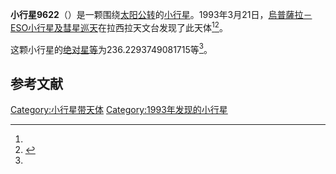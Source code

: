 {{Infobox planet
| bgcolour = #FFFFC0
| name = 9622 Terryjones
| symbol = 
| image = 
| caption = 
| discovery = yes
| discovery_ref = 
| discoverer = [[烏普薩拉－ESO小行星及彗星巡天|烏普薩拉－ESO小行星及彗星巡天]]
| discovery_site = [[拉西拉天文台|拉西拉天文台]] 
| discovered = 1993年3月21日
| designations = yes
| mp_name = 
| named_after = 
| alt_names = 1993 FV26/ 1971 VD / 1991 RM41
| mp_category = [[主带小行星|主带小行星]]
| orbit_ref = <ref name="a">[http://ssd.jpl.nasa.gov/sbdb.cgi?sstr=9622 9622 Terryjones] {{Wayback|url=http://ssd.jpl.nasa.gov/sbdb.cgi?sstr=9622 |date=20201124040115 }}，小行星數據庫瀏覽器（JPL Small-Body Database Browser）－[[美国国家航空航天局|美国国家航空航天局]]喷气推进实验室</ref>
| epoch = 2456400.5 (2013年4月18日更新)
| aphelion = {{convert|2.690267620056219|AU|km|3|abbr=on|lk=out}}
| perihelion = {{convert|1.818864157904218|AU|km|3|abbr=on}}
| semimajor = {{convert|2.254565888980219|AU|km|3|abbr=on}}
| eccentricity = 0.193253048
| period = 1236.49631 [[日|日]]<br />3.39[[儒略年|儒略年]]
| avg_speed = 
| inclination = 5.802745755125148
| asc_node = 215.8923627731027
| mean_anomaly = 
| arg_peri = 236.2293749081715
| satellites = 
| physical_characteristics = yes
| dimensions = 
| mass = 
| density = 
| surface_grav = 
| escape_velocity = 
| sidereal_day = 
| axial_tilt = 
| pole_ecliptic_lat = 
| pole_ecliptic_lon = 
| albedo = 
| temperatures= 
| temp_name1 = 
| mean_temp_1 = 
| max_temp_1 = 
| temp_name2 = 
| max_temp_2 = 
| spectral_type = 
| abs_magnitude = 236.2293749081715
}}

'''小行星9622'''（{{lang-en|9622 Terryjones}}）是一颗围绕[[太阳|太阳]][[公转|公转]]的[[小行星|小行星]]。1993年3月21日，[[烏普薩拉－ESO小行星及彗星巡天|烏普薩拉－ESO小行星及彗星巡天]]在拉西拉天文台发现了此天体<ref name="a" /><ref>{{cite news|title=小行星列表|url=http://cfa-www.harvard.edu/iau/lists/NumberedMPs.txt|accessdate=2013-07-08|newspaper=哈佛大学|archive-date=2008-05-17|archive-url=https://web.archive.org/web/20080517010638/http://cfa-www.harvard.edu/iau/lists/NumberedMPs.txt|dead-url=no}}</ref>。

这颗小行星的[[绝对星等|绝对星等]]为236.2293749081715等<ref name="a" />。

==参考文献==
{{reflist}}
{{Minor Planet Number|[[小行星9621|小行星9621]]|[[小行星9623|小行星9623]]}}

{{小天体}}

[[Category:小行星带天体|Category:小行星带天体]]
[[Category:1993年发现的小行星|Category:1993年发现的小行星]]

{{asteroid-stub}}